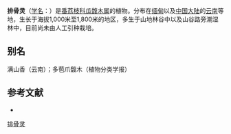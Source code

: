 {{Speciesbox
| name = 排骨灵
| status = 
| status_system = 
| image =
| genus = Fissistigma
| species = bracteolatum
| authority = Chatterjee in Kew Bull.
}}

'''排骨灵'''（[[学名|学名]]：{{lang|la|''Fissistigma bracteolatum''}}）是[[番荔枝科|番荔枝科]][[瓜馥木属|瓜馥木属]]的植物。分布在[[缅甸|缅甸]]以及[[中国大陆|中国大陆]]的[[云南|云南]]等地，生长于海拔1,000米至1,800米的地区，多生于山地林谷中以及山谷路旁潮湿林中，目前尚未由人工引种栽培。

== 别名 ==
满山香（云南）；多苞爪馥木（植物分类学报）

== 参考文献 ==
<div class="references-small">
* {{cite web| url =http://www.bioinfo.cn/db05/KmzwSpecies.php?action=view&id=396| title =排骨灵| work =《中国高等植物数据库全库》| publisher =中国科学院微生物研究所| author =昆明植物研究所| accessdate =2009-02-21| deadurl =yes| archiveurl =https://web.archive.org/web/20160305063933/http://www.bioinfo.cn/db05/KmzwSpecies.php?action=view&id=396| archivedate =2016-03-05}}
</div>
{{Taxonbar|from=Q11078064}}

[[Category:瓜馥木属|排骨灵]]


{{植物小作品}}